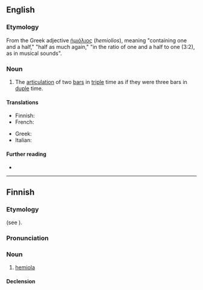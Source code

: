 ==English==

===Etymology===
From the Greek adjective [[ἡμιόλιος]] (''hemiolios''), meaning "containing one and a half," "half as much again," "in the ratio of one and a half to one (3:2), as in musical sounds".

===Noun===
{{en-noun}}

# {{lb|en|music}} The [[articulation]] of two [[bar]]s in [[triple]] time as if they were three bars in [[duple]] time.

====Translations====
{{trans-top|hemiola}}
* Finnish: {{t|fi|hemiola}}
* French: {{t+|fr|hémiole|f}}
{{trans-mid}}
* Greek: {{t+|el|ημιόλιο|n}}
* Italian: {{t|it|emiolia|f}}
{{trans-bottom}}

====Further reading====
* {{pedia}}

----

==Finnish==

===Etymology===
{{internationalism|fi}} (see {{cog|en|hemiola}}).

===Pronunciation===
{{fi-pronunciation}}

===Noun===
{{fi-noun}}

# {{lb|fi|music}} [[#English|hemiola]]

====Declension====
{{fi-decl-koira|hemiol|||a}}